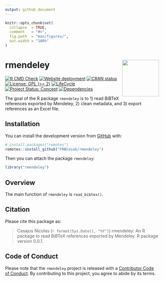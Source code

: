 ```yaml
---
output: github_document
---
```


<!-- README.md is generated from README.Rmd. Please edit that file -->


```r
knitr::opts_chunk$set(
  collapse  = TRUE,
  comment   = "#>",
  fig.path  = "man/figures/",
  out.width = "100%"
)
```



rmendeley  <img src="man/figures/hexsticker.png" height="120" align="right"/>
=========================================================

<!-- badges: start -->
[![R CMD Check](https://github.com/frbcesab/rmendeley/actions/workflows/R-CMD-check.yaml/badge.svg)](https://github.com/frbcesab/rmendeley/actions/workflows/R-CMD-check.yaml)
[![Website deployment](https://github.com/frbcesab/rmendeley/actions/workflows/pkgdown.yaml/badge.svg)](https://github.com/frbcesab/rmendeley/actions/workflows/pkgdown.yaml)
[![CRAN status](https://www.r-pkg.org/badges/version/rmendeley)](https://CRAN.R-project.org/package=rmendeley)
[![License: GPL (>= 2)](https://img.shields.io/badge/License-GPL%20%28%3E%3D%202%29-blue.svg)](https://choosealicense.com/licenses/gpl-2.0/)
[![LifeCycle](man/figures/lifecycle/lifecycle-experimental.svg)](https://lifecycle.r-lib.org/articles/stages.html#experimental)
[![Project Status: Concept](https://www.repostatus.org/badges/latest/concept.svg)](https://www.repostatus.org/#concept)
[![Dependencies](https://img.shields.io/badge/dependencies-3/28-green?style=flat)](#)
<!-- badges: end -->


The goal of the R package `rmendeley` is to 1) read BiBTeX references exported by 
Mendeley, 2) clean metadata, and 3) export references as an Excel file.



## Installation

You can install the development version from [GitHub](https://github.com/) with:

```r
# install.packages("remotes")
remotes::install_github("FRBCesab/rmendeley")
```

Then you can attach the package `rmendeley`:

```r
library("rmendeley")
```



## Overview

The main function of `rmendeley` is `read_bibtex()`.



## Citation

Please cite this package as: 

> Casajus Nicolas (`r format(Sys.Date(), "%Y")`) rmendeley: An R 
package to read BiBTeX references exported by Mendeley. R package version 0.0.1.



## Code of Conduct

Please note that the `rmendeley` project is released with a 
[Contributor Code of Conduct](https://contributor-covenant.org/version/2/0/CODE_OF_CONDUCT.html). 
By contributing to this project, you agree to abide by its terms.
